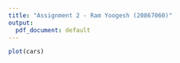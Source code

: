 ```yaml
---
title: "Assignment 2 - Ram Yoogesh (20867060)"
output:
  pdf_document: default
---
```



```r
plot(cars)
```



